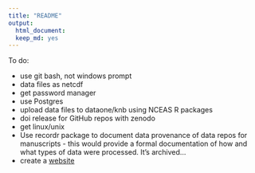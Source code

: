 ```yaml
---
title: "README"
output: 
  html_document:
  keep_md: yes
---
```


To do: 

* use git bash, not windows prompt
* data files as netcdf
* get password manager
* use Postgres
* upload data files to dataone/knb using NCEAS R packages
* doi release for GitHub repos with zenodo
* get linux/unix
* Use recordr package to document data provenance of data repos for manuscripts - this would provide a formal documentation of how and what types of data were processed.  It's archived...
* create a [website](https://github.com/jules32/rmarkdown-website-tutorial)